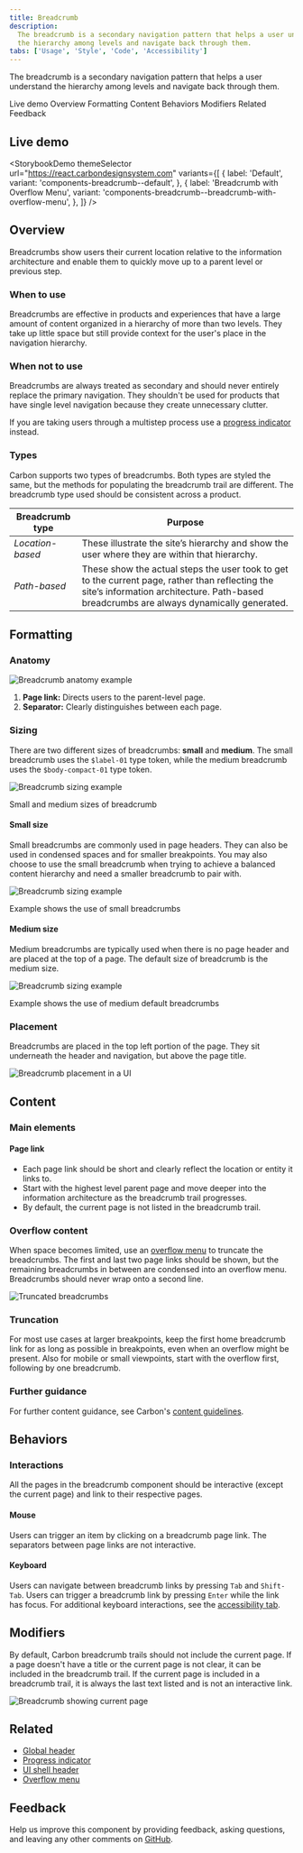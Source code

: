 ```yaml
---
title: Breadcrumb
description:
  The breadcrumb is a secondary navigation pattern that helps a user understand
  the hierarchy among levels and navigate back through them.
tabs: ['Usage', 'Style', 'Code', 'Accessibility']
---
```



<PageDescription>

The breadcrumb is a secondary navigation pattern that helps a user understand
the hierarchy among levels and navigate back through them.

</PageDescription>

<AnchorLinks>

<AnchorLink>Live demo</AnchorLink>
<AnchorLink>Overview</AnchorLink>
<AnchorLink>Formatting</AnchorLink>
<AnchorLink>Content</AnchorLink>
<AnchorLink>Behaviors</AnchorLink>
<AnchorLink>Modifiers</AnchorLink>
<AnchorLink>Related</AnchorLink>
<AnchorLink>Feedback</AnchorLink>

</AnchorLinks>

## Live demo

<StorybookDemo
  themeSelector
  url="https://react.carbondesignsystem.com"
  variants={[
    {
      label: 'Default',
      variant: 'components-breadcrumb--default',
    },
    {
      label: 'Breadcrumb with Overflow Menu',
      variant: 'components-breadcrumb--breadcrumb-with-overflow-menu',
    },
  ]}
/>

<A11yStatus layout="cards" components="Breadcrumb" />

## Overview

Breadcrumbs show users their current location relative to the information
architecture and enable them to quickly move up to a parent level or previous
step.

### When to use

Breadcrumbs are effective in products and experiences that have a large amount
of content organized in a hierarchy of more than two levels. They take up little
space but still provide context for the user's place in the navigation
hierarchy.

### When not to use

Breadcrumbs are always treated as secondary and should never entirely replace
the primary navigation. They shouldn't be used for products that have single
level navigation because they create unnecessary clutter.

If you are taking users through a multistep process use a
[progress indicator](/components/progress-indicator/usage/) instead.

### Types

Carbon supports two types of breadcrumbs. Both types are styled the same, but
the methods for populating the breadcrumb trail are different. The breadcrumb
type used should be consistent across a product.

| Breadcrumb type  | Purpose                                                                                                                                                                                    |
| ---------------- | ------------------------------------------------------------------------------------------------------------------------------------------------------------------------------------------ |
| _Location-based_ | These illustrate the site’s hierarchy and show the user where they are within that hierarchy.                                                                                              |
| _Path-based_     | These show the actual steps the user took to get to the current page, rather than reflecting the site’s information architecture. Path-based breadcrumbs are always dynamically generated. |

## Formatting

### Anatomy

<Row>
<Column colLg={8}>

![Breadcrumb anatomy example](images/breadcrumb-anatomy-1.png)

</Column>
</Row>

1. **Page link:** Directs users to the parent-level page.
2. **Separator:** Clearly distinguishes between each page.

### Sizing

There are two different sizes of breadcrumbs: **small** and **medium**. The small 
breadcrumb uses the `$label-01` type token, while the medium breadcrumb uses the 
`$body-compact-01` type token.

<Row>
<Column colLg={8}>

![Breadcrumb sizing example](images/breadcrumb-sizing-1.png)

<Caption>Small and medium sizes of breadcrumb</Caption>

</Column>
</Row>

#### Small size

Small breadcrumbs are commonly used in page headers. They can also be used in condensed spaces and for smaller breakpoints. You may also choose to use the small breadcrumb when trying to achieve a balanced content hierarchy and need a smaller breadcrumb to pair with. 

<Row>
<Column colLg={8}>

![Breadcrumb sizing example](images/breadcrumb-sizing-small-size-1.png)

<Caption>Example shows the use of small breadcrumbs</Caption>

</Column>
</Row>

#### Medium size

Medium breadcrumbs are typically used when there is no page header and are  placed at the top of a page. The default size of breadcrumb is the medium size. 

<Row>
<Column colLg={8}>

![Breadcrumb sizing example](images/breadcrumb-sizing-medium-size-1.png)

<Caption>Example shows the use of medium default breadcrumbs</Caption>

</Column>
</Row>

### Placement

Breadcrumbs are placed in the top left portion of the page. They sit underneath
the header and navigation, but above the page title.

<Row>
<Column colLg={8}>

![Breadcrumb placement in a UI](images/breadcrumb-placement-1.png)

</Column>
</Row>

## Content

### Main elements

#### Page link

- Each page link should be short and clearly reflect the location or entity it
  links to.
- Start with the highest level parent page and move deeper into the information
  architecture as the breadcrumb trail progresses.
- By default, the current page is not listed in the breadcrumb trail.

### Overflow content

When space becomes limited, use an
[overflow menu](/components/overflow-menu/usage) to truncate the breadcrumbs.
The first and last two page links should be shown, but the remaining breadcrumbs
in between are condensed into an overflow menu. Breadcrumbs should never wrap
onto a second line.

<Row>
<Column colLg={8}>

![Truncated breadcrumbs](images/breadcrumb-truncation-1.png)

</Column>
</Row>

### Truncation

For most use cases at larger breakpoints, keep the first home breadcrumb link for as long as possible in breakpoints, even when an overflow might be present. Also for mobile or small viewpoints, start with the overflow first, following by one breadcrumb.

### Further guidance

For further content guidance, see Carbon's
[content guidelines](/guidelines/content/overview).

## Behaviors

### Interactions

All the pages in the breadcrumb component should be interactive (except the
current page) and link to their respective pages.

#### Mouse

Users can trigger an item by clicking on a breadcrumb page link. The separators
between page links are not interactive.

#### Keyboard

Users can navigate between breadcrumb links by pressing `Tab` and `Shift-Tab`.
Users can trigger a breadcrumb link by pressing `Enter` while the link has
focus. For additional keyboard interactions, see
the [accessibility tab](https://www.carbondesignsystem.com/components/breadcrumb/accessibility).

## Modifiers

By default, Carbon breadcrumb trails should not include the current page. If a
page doesn't have a title or the current page is not clear, it can be included
in the breadcrumb trail. If the current page is included in a breadcrumb trail,
it is always the last text listed and is not an interactive link.

<Row>
<Column colLg={8}>

![Breadcrumb showing current page](images/breadcrumb-modifiers-1.png)

</Column>
</Row>

## Related

- [Global header](/patterns/global-header)
- [Progress indicator](/components/progress-indicator/usage/)
- [UI shell header](/components/UI-shell-header/usage)
- [Overflow menu](/components/overflow-menu/usage/)

## Feedback

Help us improve this component by providing feedback, asking questions, and
leaving any other comments on
[GitHub](https://github.com/carbon-design-system/carbon-website/issues/new?assignees=&labels=feedback&template=feedback.md).
